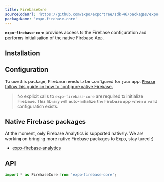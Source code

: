 ```yaml
---
title: FirebaseCore
sourceCodeUrl: 'https://github.com/expo/expo/tree/sdk-46/packages/expo-firebase-core'
packageName: 'expo-firebase-core'
---
```



**`expo-firebase-core`** provides access to the Firebase configuration and performs initialisation
of the native Firebase App.

<PlatformsSection android emulator ios simulator web />

## Installation

<APIInstallSection />

## Configuration

To use this package, Firebase needs to be configured for your app.
[Please follow this guide on how to configure native Firebase.](/guides/setup-native-firebase)

> No explicit calls to `expo-firebase-core` are required to initialize Firebase. This library will auto-initialize the Firebase app when a valid configuration exists.

## Native Firebase packages

At the moment, only Firebase Analytics is supported natively. We are working on bringing more native Firebase packages to Expo, stay tuned :)

- [expo-firebase-analytics](firebase-analytics)

## API

```js
import * as FirebaseCore from 'expo-firebase-core';
```

<APISection packageName="expo-firebase-core" apiName="FirebaseCore" />
